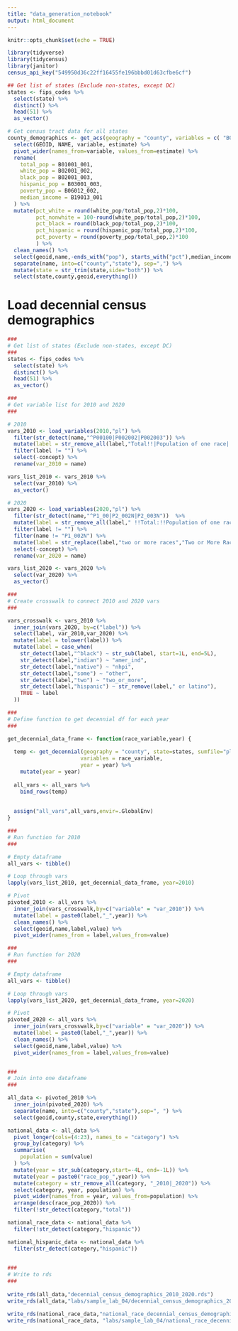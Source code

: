 ```yaml
---
title: "data_generation_notebook"
output: html_document
---
```


```r
knitr::opts_chunk$set(echo = TRUE)
```

```r
library(tidyverse)
library(tidycensus)
library(janitor)
census_api_key("549950d36c22ff16455fe196bbbd01d63cfbe6cf")
```

```r

## Get list of states (Exclude non-states, except DC)
states <- fips_codes %>%
  select(state) %>%
  distinct() %>%
  head(51) %>%
  as_vector() 

# Get census tract data for all states
county_demographics <- get_acs(geography = "county", variables = c( "B01001_001","B02001_002","B02001_003","B02001_004","B03001_003","B06012_002","B19013_001"), state=states,year = 2020) %>%
  select(GEOID, NAME, variable, estimate) %>%
  pivot_wider(names_from=variable, values_from=estimate) %>%
  rename(
    total_pop = B01001_001,
    white_pop = B02001_002,
    black_pop = B02001_003,
    hispanic_pop = B03001_003,
    poverty_pop = B06012_002,
    median_income = B19013_001
  ) %>%
  mutate(pct_white = round(white_pop/total_pop,2)*100,
         pct_nonwhite = 100-round(white_pop/total_pop,2)*100,
         pct_black = round(black_pop/total_pop,2)*100,
         pct_hispanic = round(hispanic_pop/total_pop,2)*100,
         pct_poverty = round(poverty_pop/total_pop,2)*100
         ) %>%
  clean_names() %>%
  select(geoid,name,-ends_with("pop"), starts_with("pct"),median_income) %>%
  separate(name, into=c("county","state"), sep=",") %>%
  mutate(state = str_trim(state,side="both")) %>%
  select(state,county,geoid,everything())


```

# Load decennial census demographics
```r
###
# Get list of states (Exclude non-states, except DC)
###
states <- fips_codes %>%
  select(state) %>%
  distinct() %>%
  head(51) %>%
  as_vector() 

###
# Get variable list for 2010 and 2020
###

# 2010
vars_2010 <- load_variables(2010,"pl") %>%
  filter(str_detect(name,"^P00100|P002002|P002003")) %>%
  mutate(label = str_remove_all(label,"Total!!|Population of one race|!!| alone")) %>%
  filter(label != "") %>%
  select(-concept) %>%
  rename(var_2010 = name)

vars_list_2010 <- vars_2010 %>%
  select(var_2010) %>%
  as_vector()

# 2020
vars_2020 <- load_variables(2020,"pl") %>%
  filter(str_detect(name,"^P1_00|P2_002N|P2_003N"))  %>%
  mutate(label = str_remove_all(label," !!Total:!!Population of one race:!!| !!Total:!!Population of | !!Total:!!| !!|:| alone")) %>%
  filter(label != "") %>%
  filter(name != "P1_002N") %>%
  mutate(label = str_replace(label,"two or more races","Two or More Races")) %>%
  select(-concept) %>%
  rename(var_2020 = name)

vars_list_2020 <- vars_2020 %>%
  select(var_2020) %>%
  as_vector()

###
# Create crosswalk to connect 2010 and 2020 vars
###

vars_crosswalk <- vars_2010 %>%
  inner_join(vars_2020, by=c("label")) %>%
  select(label, var_2010,var_2020) %>%
  mutate(label = tolower(label)) %>%
  mutate(label = case_when(
    str_detect(label,"^black") ~ str_sub(label, start=1L, end=5L),
    str_detect(label,"indian") ~ "amer_ind",
    str_detect(label,"native") ~ "nhpi",
    str_detect(label,"some") ~ "other",
    str_detect(label,"two") ~ "two_or_more",
    str_detect(label,"hispanic") ~ str_remove(label," or latino"),
    TRUE ~ label
  ))

###
# Define function to get decennial df for each year
###

get_decennial_data_frame <- function(race_variable,year) {
  
  temp <- get_decennial(geography = "county", state=states, sumfile="pl",
                       variables = race_variable, 
                       year = year) %>%
    mutate(year = year)
  
  all_vars <- all_vars %>%
    bind_rows(temp)
  
  
  assign("all_vars",all_vars,envir=.GlobalEnv)
}

###
# Run function for 2010
###

# Empty dataframe
all_vars <- tibble()

# Loop through vars
lapply(vars_list_2010, get_decennial_data_frame, year=2010)

# Pivot
pivoted_2010 <- all_vars %>%
  inner_join(vars_crosswalk,by=c("variable" = "var_2010")) %>%
  mutate(label = paste0(label,"_",year)) %>%
  clean_names() %>%
  select(geoid,name,label,value) %>%
  pivot_wider(names_from = label,values_from=value)

###
# Run function for 2020
###

# Empty dataframe
all_vars <- tibble()

# Loop through vars
lapply(vars_list_2020, get_decennial_data_frame, year=2020)

# Pivot
pivoted_2020 <- all_vars %>%
  inner_join(vars_crosswalk,by=c("variable" = "var_2020")) %>%
  mutate(label = paste0(label,"_",year)) %>%
  clean_names() %>%
  select(geoid,name,label,value) %>%
  pivot_wider(names_from = label,values_from=value)


###
# Join into one dataframe
###

all_data <- pivoted_2010 %>%
  inner_join(pivoted_2020) %>%
  separate(name, into=c("county","state"),sep=", ") %>%
  select(geoid,county,state,everything()) 

national_data <- all_data %>%
  pivot_longer(cols=(4:23), names_to = "category") %>%
  group_by(category) %>%
  summarise(
    population = sum(value)
  ) %>%
  mutate(year = str_sub(category,start=-4L, end=-1L)) %>%
  mutate(year = paste0("race_pop_",year)) %>%
  mutate(category = str_remove_all(category, "_2010|_2020")) %>%
  select(category, year, population) %>%
  pivot_wider(names_from = year, values_from=population) %>%
  arrange(desc(race_pop_2020)) %>%
  filter(!str_detect(category,"total"))

national_race_data <- national_data %>%
  filter(!str_detect(category,"hispanic"))

national_hispanic_data <- national_data %>%
  filter(str_detect(category,"hispanic"))
  

###
# Write to rds
###
	 
write_rds(all_data,"decennial_census_demographics_2010_2020.rds")
write_rds(all_data,"labs/sample_lab_04/decennial_census_demographics_2010_2020.rds")

write_rds(national_race_data,"national_race_decennial_census_demographics_2010_2020.rds")
write_rds(national_race_data, "labs/sample_lab_04/national_race_decennial_census_demographics_2010_2020.rds")

```